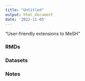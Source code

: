 ```yaml
---
title: "Untitled"
output: html_document
date: '2022-11-05'
---
```



"User-friendly extensions to MeSH"


### RMDs

### Datasets

### Notes

